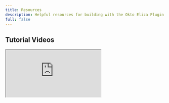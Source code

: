 ```yaml
---
title: Resources
description: Helpful resources for building with the Okto Eliza Plugin
full: false
---
```



## Tutorial Videos

<div className="grid md:grid-cols-2 gap-6 my-6">
  <div className="bg-white dark:bg-[#1a1a1e] rounded-lg shadow-sm border border-gray-200 dark:border-[#2b2b2c] p-4">
    <div className="aspect-video mb-4">
      <iframe
        className="w-full h-full rounded-md"
        src="https://www.youtube.com/embed/6PZVwNTl5hI"
        title="How to Build a Social AI Agent in 15 minutes"
        allow="accelerometer; autoplay; clipboard-write; encrypted-media; gyroscope; picture-in-picture"
        allowFullScreen
      />
    </div>
    <h3 className="text-lg font-semibold mb-2">Build a Social AI Agent in 15 Minutes</h3>
    <div className="text-gray-600 dark:text-gray-400">
      Learn how to create an AI agent with X (Twitter), Telegram, and onchain capabilities.
    </div>
  </div>
  <div className="bg-white dark:bg-[#1a1a1e] rounded-lg shadow-sm border border-gray-200 dark:border-[#2b2b2c] p-4">
    <div className="aspect-video mb-4">
      <iframe
        className="w-full h-full rounded-md"
        src="https://www.youtube.com/embed/aSkM1KlxXfk"
        title="AI Agent Demo"
        allow="accelerometer; autoplay; clipboard-write; encrypted-media; gyroscope; picture-in-picture"
        allowFullScreen
      />
    </div>
    <h3 className="text-lg font-semibold mb-2">AI Agent Demo</h3>
    <div className="text-gray-600 dark:text-gray-400">
      Watch a demo exploring AI agents and their capabilities in Web3 environments.
    </div>
  </div>
</div>

## Additional Resources

<div className="grid md:grid-cols-3 gap-4 my-6">
  <a 
    href="https://github.com/okto-hq/okto-sdk-eliza-agent-template"
    target="_blank"
    rel="noopener noreferrer"
    className="no-underline bg-white dark:bg-[#1a1a1e] rounded-lg shadow-sm border border-gray-200 dark:border-[#2b2b2c] p-4 hover:border-blue-500 dark:hover:border-blue-400 transition-colors"
  >
    <div className="flex items-center gap-3 mb-2">
      <FaGithub className="text-xl" />
      <h3 className="text-lg font-semibold m-0">Sample Agent</h3>
    </div>
    <div className="text-gray-600 dark:text-gray-400 m-0">
      Example implementation using the Okto Eliza Plugin with complete setup and customization options.
    </div>
  </a>

  <a 
    href="https://elizaos.github.io/eliza/docs/core/overview/"
    target="_blank"
    rel="noopener noreferrer"
    className="no-underline bg-white dark:bg-[#1a1a1e] rounded-lg shadow-sm border border-gray-200 dark:border-[#2b2b2c] p-4 hover:border-blue-500 dark:hover:border-blue-400 transition-colors"
  >
    <div className="flex items-center gap-3 mb-2">
      <FaBook className="text-xl" />
      <h3 className="text-lg font-semibold m-0">Eliza Docs</h3>
    </div>
    <div className="text-gray-600 dark:text-gray-400 m-0">
      Official Eliza framework documentation covering core concepts, plugins, and advanced features.
    </div>
  </a>

  <a 
    href="https://github.com/okto-hq/eliza-plugin"
    target="_blank"
    rel="noopener noreferrer"
    className="no-underline bg-white dark:bg-[#1a1a1e] rounded-lg shadow-sm border border-gray-200 dark:border-[#2b2b2c] p-4 hover:border-blue-500 dark:hover:border-blue-400 transition-colors"
  >
    <div className="flex items-center gap-3 mb-2">
      <FaGithub className="text-xl" />
      <h3 className="text-lg font-semibold m-0">Plugin Source</h3>
    </div>
    <div className="text-gray-600 dark:text-gray-400 m-0">
      Okto Eliza Plugin source code on GitHub. Explore the implementation or contribute.
    </div>
  </a>
</div>

<Callout type="info" emoji="💡">
Need help or have questions? Join our <ExternalLink href="https://discord.com/invite/okto-916349620383252511">Discord community</ExternalLink> for support and discussions!
</Callout>





